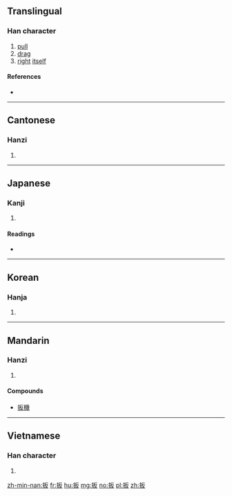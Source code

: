 ==Translingual==

===Han character===
{{Han char|rn=64|rad=手|as=04|sn=7|four=51047|canj=QHE|ids=⿰扌反}}

# [[pull]]
# [[drag]]
# [[right]] [[itself]]

====References====
* {{Han ref|kx=0419.020|dkj=11837|dj=0765.240|hdz=31840.010|uh=6273|ud=25203|bh=A7E6|bd=42982}}

----

==Cantonese==

===Hanzi===
{{yue-hanzi|jyut=[[paan1]]|y=paan1}}

# {{defn|lang=yue|sort=手04}}

----

==Japanese==

===Kanji===
{{ja-kanji|grade=|rs=手04}}

# {{defn|lang=ja|sort=手04}}

====Readings====
* {{ja-readings|on=[[はん]] (han)|kun=[[ひく]] (hiku), [[さく]] (saku), [[ひきとめる]] (hikitomeru)}}

----

==Korean==

===Hanja===
{{ko-hanja|hangeul=반|eumhun=|rv=ban|mr=pan|y=pan}}

# {{defn|lang=ko|sort=手04}}

----

==Mandarin==

===Hanzi===
{{cmn-hanzi|pin=[[bān]] ([[ban1]])|wg=pan<sup>1</sup>}}

# {{defn|lang=cmn|sort=手04}}

====Compounds====
* [[扳機]]

----

==Vietnamese==

===Han character===
{{vi-hantu|[[bẳn]], [[ban]], [[bản]], [[bắn]]|rs=手04}}

# {{defn|lang=vi|sort=手04}}

[[zh-min-nan:扳]]
[[fr:扳]]
[[hu:扳]]
[[mg:扳]]
[[no:扳]]
[[pl:扳]]
[[zh:扳]]
